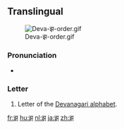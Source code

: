 {{Devanagari character info|hex=91d|name=DEVANAGARI LETTER JHA}}
==Translingual==
[[File:Deva-झ-order.gif|thumb]]

===Pronunciation===
* {{IPA|/dʒʱə/|lang=mul}}

===Letter===
{{mul-deva|jha}}

# Letter of the [[Devanagari alphabet]].

[[fr:झ]]
[[hu:झ]]
[[nl:झ]]
[[ja:झ]]
[[zh:झ]]